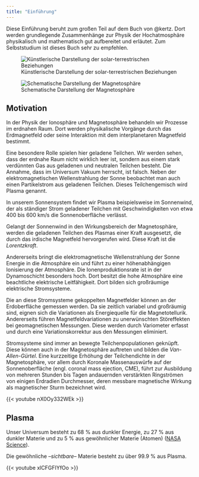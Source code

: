 ```yaml
---
title: "Einführung"
---
```


Diese Einführung beruht zum großen Teil auf dem Buch von @kertz. Dort werden grundlegende Zusammenhänge zur Physik der Hochatmosphäre physikalisch und mathematisch gut aufbereitet und erläutet. Zum Selbststudium ist dieses Buch sehr zu empfehlen.

![Künstlerische Darstellung der solar-terrestrischen Beziehungen](images/paste-25F555DC.png)

![Schematische Darstellung der Magnetosphäre](images/paste-444DBB41.png)

## Motivation

In der Physik der Ionosphäre und Magnetosphäre behandeln wir Prozesse im erdnahen Raum. Dort werden physikalische Vorgänge durch das Erdmagnetfeld oder seine Interaktion mit dem interplanetaren Magnetfeld bestimmt.

Eine besondere Rolle spielen hier geladene Teilchen. Wir werden sehen, dass der erdnahe Raum nicht wirklich leer ist, sondern aus einem stark verdünnten Gas aus geladenen und neutralen Teilchen besteht. Die Annahme, dass im Universum Vakuum herrscht, ist falsch. Neben der elektromagnetischen Wellenstrahlung der Sonne beobachtet man auch einen Partikelstrom aus geladenen Teilchen. Dieses Teilchengemisch wird Plasma genannt.

In unserem Sonnensystem findet wir Plasma beispielsweise im Sonnenwind, der als ständiger Strom geladener Teilchen mit Geschwindigkeiten von etwa 400 bis 600 km/s die Sonnenoberfläche verlässt.

Gelangt der Sonnenwind in den Wirkungsbereich der Magnetosphäre, werden die geladenen Teilchen des Plasmas einer Kraft ausgesetzt, die durch das irdische Magnetfeld hervorgerufen wird. Diese Kraft ist die *Lorentzkraft*.

Andererseits bringt die elektromagnetische Wellenstrahlung der Sonne Energie in die Atmosphäre ein und führt zu einer höhenabhängigen Ionisierung der Atmosphäre. Die Ionenproduktionsrate ist in der Dynamoschicht besonders hoch. Dort besitzt die hohe Atmosphäre eine beachtliche elektrische Leitfähigkeit. Dort bilden sich großräumige elektrische Stromsysteme.

Die an diese Stromsysteme gekoppelten Magnetfelder können an der Erdoberfläche gemessen werden. Da sie zeitlich variabel und großräumig sind, eignen sich die Variationen als Energiequelle für die Magnetotellurik. Andererseits führen Magnetfeldvariationen zu unerwünschten Störeffekten bei geomagnetischen Messungen. Diese werden durch Variometer erfasst und durch eine Variationskorrektur aus den Messungen eliminiert.

Stromsysteme sind immer an bewegte Teilchenpopulationen geknüpft. Diese können auch in der Magnetosphäre auftreten und bilden die *Van-Allen-Gürtel*. Eine kurzzeitige Erhöhung der Teilchendichte in der Magnetosphäre, vor allem durch Koronale Massenauswürfe auf der Sonnenoberfläche (engl. coronal mass ejection, CME), führt zur Ausbildung von mehreren Stunden bis Tagen andauernden verstärkten Ringströmen von einigen Erdradien Durchmesser, deren messbare magnetische Wirkung als magnetischer Sturm bezeichnet wird.

{{< youtube nX0Oy332WEk >}}

## Plasma

Unser Universum besteht zu 68 % aus dunkler Energie, zu 27 % aus dunkler Materie und zu 5 % aus gewöhnlicher Materie (Atomen) ([NASA Science](https://science.nasa.gov/astrophysics/focus-areas/what-is-dark-energy/)).

Die gewöhnliche --*sichtbare--* Materie besteht zu über 99.9 % aus Plasma.

{{< youtube xlCFGFIYfOo >}}
